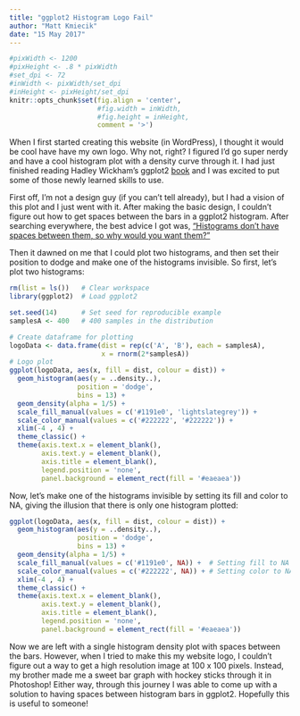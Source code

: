 ```yaml
---
title: "ggplot2 Histogram Logo Fail"
author: "Matt Kmiecik"
date: "15 May 2017"
---
```


```r
#pixWidth <- 1200
#pixHeight <- .8 * pixWidth
#set_dpi <- 72
#inWidth <- pixWidth/set_dpi
#inHeight <- pixHeight/set_dpi
knitr::opts_chunk$set(fig.align = 'center', 
                      #fig.width = inWidth, 
                      #fig.height = inHeight, 
                      comment = '>')
```

When I first started creating this website (in WordPress), I thought it would be cool have have my own logo. Why not, right? I figured I'd go super nerdy and have a cool histogram plot with a density curve through it. I had just finished reading Hadley Wickham's ggplot2 [book](https://github.com/hadley/ggplot2-book) and I was excited to put some of those newly learned skills to use. 

First off, I'm not a design guy (if you can't tell already), but I had a vision of this plot and I just went with it. After making the basic design, I couldn't figure out how to get spaces between the bars in a ggplot2 histogram. After searching everywhere, the best advice I got was, ["Histograms don't have spaces between them, so why would you want them?"](https://groups.google.com/forum/#!topic/ggplot2/yTEm-OfsX18)

Then it dawned on me that I could plot two histograms, and then set their position to dodge and make one of the histograms invisible. So first, let's plot two histograms:

```r
rm(list = ls())   # Clear workspace
library(ggplot2)  # Load ggplot2

set.seed(14)      # Set seed for reproducible example
samplesA <- 400   # 400 samples in the distribution

# Create dataframe for plotting
logoData <- data.frame(dist = rep(c('A', 'B'), each = samplesA), 
                       x = rnorm(2*samplesA))
# Logo plot
ggplot(logoData, aes(x, fill = dist, colour = dist)) +
  geom_histogram(aes(y = ..density..), 
                 position = 'dodge', 
                 bins = 13) +
  geom_density(alpha = 1/5) +
  scale_fill_manual(values = c('#1191e0', 'lightslategrey')) +
  scale_color_manual(values = c('#222222', '#222222')) +
  xlim(-4 , 4) +
  theme_classic() +
  theme(axis.text.x = element_blank(),
        axis.text.y = element_blank(),
        axis.title = element_blank(),
        legend.position = 'none',
        panel.background = element_rect(fill = '#eaeaea'))
```

Now, let's make one of the histograms invisible by setting its fill and color to NA, giving the illusion that there is only one histogram plotted:

```r
ggplot(logoData, aes(x, fill = dist, colour = dist)) +
  geom_histogram(aes(y = ..density..), 
                 position = 'dodge', 
                 bins = 13) +
  geom_density(alpha = 1/5) +
  scale_fill_manual(values = c('#1191e0', NA)) +  # Setting fill to NA
  scale_color_manual(values = c('#222222', NA)) + # Setting color to NA
  xlim(-4 , 4) +
  theme_classic() +
  theme(axis.text.x = element_blank(),
        axis.text.y = element_blank(),
        axis.title = element_blank(),
        legend.position = 'none',
        panel.background = element_rect(fill = '#eaeaea'))
```

Now we are left with a single histogram density plot with spaces between the bars. However, when I tried to make this my website logo, I couldn't figure out a way to get a high resolution image at 100 x 100 pixels. Instead, my brother made me a sweet bar graph with hockey sticks through it in Photoshop! Either way, through this journey I was able to come up with a solution to having spaces between histogram bars in ggplot2. Hopefully this is useful to someone!

